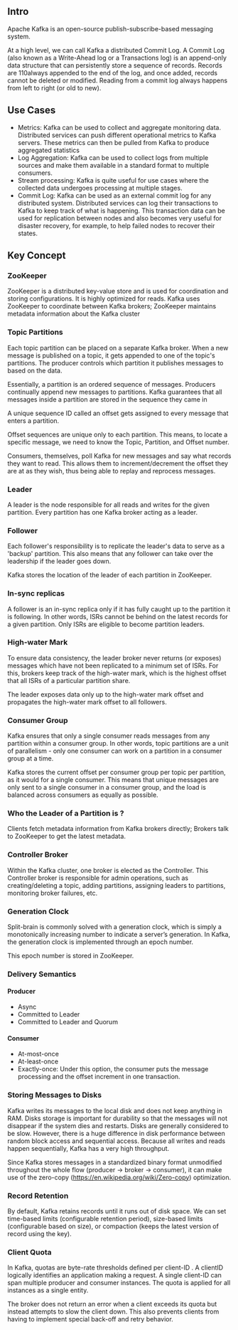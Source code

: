 ## Intro

Apache Kafka is an open-source publish-subscribe-based messaging system.

At a high level, we can call Kafka a distributed Commit Log. A Commit Log
(also known as a Write-Ahead log or a Transactions log) is an append-only
data structure that can persistently store a sequence of records. Records are
110always appended to the end of the log, and once added, records cannot be
deleted or modified. Reading from a commit log always happens from left to
right (or old to new).

## Use Cases

- Metrics: Kafka can be used to collect and aggregate monitoring data.
Distributed services can push different operational metrics to Kafka
servers. These metrics can then be pulled from Kafka to produce
aggregated statistics
- Log Aggregation: Kafka can be used to collect logs from multiple
sources and make them available in a standard format to multiple
consumers.
- Stream processing: Kafka is quite useful for use cases where the
collected data undergoes processing at multiple stages.
- Commit Log: Kafka can be used as an external commit log for any
distributed system. Distributed services can log their transactions to
Kafka to keep track of what is happening. This transaction data can be
used for replication between nodes and also becomes very useful for
disaster recovery, for example, to help failed nodes to recover their
states.

## Key Concept

### ZooKeeper

ZooKeeper is a distributed key-value store and is used for coordination and
storing configurations. It is highly optimized for reads. Kafka uses ZooKeeper
to coordinate between Kafka brokers; ZooKeeper maintains metadata
information about the Kafka cluster

### Topic Partitions

Each topic partition can be placed on a separate Kafka broker. When
a new message is published on a topic, it gets appended to one of the topic's
partitions. The producer controls which partition it publishes messages to
based on the data.

Essentially, a partition is an ordered sequence of messages. Producers
continually append new messages to partitions. Kafka guarantees that all
messages inside a partition are stored in the sequence they came in

A unique sequence ID called an offset gets assigned to every message
that enters a partition.

Offset sequences are unique only to each partition. This means, to locate
a specific message, we need to know the Topic, Partition, and Offset
number.

Consumers, themselves, poll Kafka for new messages and
say what records they want to read. This allows them to
increment/decrement the offset they are at as they wish, thus being able to
replay and reprocess messages.

### Leader

A leader is the node responsible for all reads and writes for the given
partition. Every partition has one Kafka broker acting as a leader.

### Follower

Each follower's responsibility is to replicate the leader's data to serve as a 'backup'
partition. This also means that any follower can take over the leadership if
the leader goes down.

Kafka stores the location of the leader of each partition in ZooKeeper.

### In-sync replicas

A follower is an in-sync
replica only if it has fully caught up to the partition it is following. In other
words, ISRs cannot be behind on the latest records for a given partition.
Only ISRs are eligible to become partition leaders. 

### High-water Mark

To ensure data consistency, the leader broker never returns (or exposes)
messages which have not been replicated to a minimum set of ISRs. For this,
brokers keep track of the high-water mark, which is the highest offset that all
ISRs of a particular partition share.

The leader exposes data only up to the
high-water mark offset and propagates the high-water mark offset to all
followers.

### Consumer Group 

Kafka ensures that only a single consumer reads messages from any
partition within a consumer group. In other words, topic partitions are a
unit of parallelism - only one consumer can work on a partition in a
consumer group at a time. 

Kafka stores the current offset per consumer group per topic per partition,
as it would for a single consumer. This means that unique messages are only
sent to a single consumer in a consumer group, and the load is balanced
across consumers as equally as possible.

### Who the Leader of a Partition is ?

Clients fetch metadata information from Kafka brokers directly; Brokers talk to
ZooKeeper to get the latest metadata. 


### Controller Broker

Within the Kafka cluster, one broker is elected as the Controller. This
Controller broker is responsible for admin operations, such as
creating/deleting a topic, adding partitions, assigning leaders to partitions,
monitoring broker failures, etc.

### Generation Clock

Split-brain is commonly solved with a generation clock, which is simply a
monotonically increasing number to indicate a server’s generation. In Kafka,
the generation clock is implemented through an epoch number. 

This epoch number is stored in ZooKeeper.

### Delivery Semantics

#### Producer

- Async 
- Committed to Leader
- Committed to Leader and Quorum

#### Consumer

- At-most-once 
- At-least-once 
- Exactly-once: Under this option, the consumer puts the message
processing and the offset increment in one transaction. 

### Storing Messages to Disks

Kafka writes its messages to the local disk and does not keep anything in
RAM. Disks storage is important for durability so that the messages will not
disappear if the system dies and restarts. Disks are generally considered to
be slow. However, there is a huge difference in disk performance between
random block access and sequential access. Because all writes and reads happen sequentially, Kafka has
a very high throughput.

Since Kafka stores
messages in a standardized binary format unmodified throughout the whole
flow (producer → broker → consumer), it can make use of the zero-copy
(https://en.wikipedia.org/wiki/Zero-copy) optimization.

### Record Retention

By default, Kafka retains records until it runs out of disk space. We can set
time-based limits (configurable retention period), size-based limits
(configurable based on size), or compaction (keeps the latest version of
record using the key).

### Client Quota

In Kafka, quotas are byte-rate thresholds defined per client-ID . A clientID logically identifies an application making a request. 
A single client-ID can span multiple producer and consumer instances. The quota is applied
for all instances as a single entity. 

The broker does not return an error when a client exceeds its quota but
instead attempts to slow the client down.  This also prevents clients
from having to implement special back-off and retry behavior.
